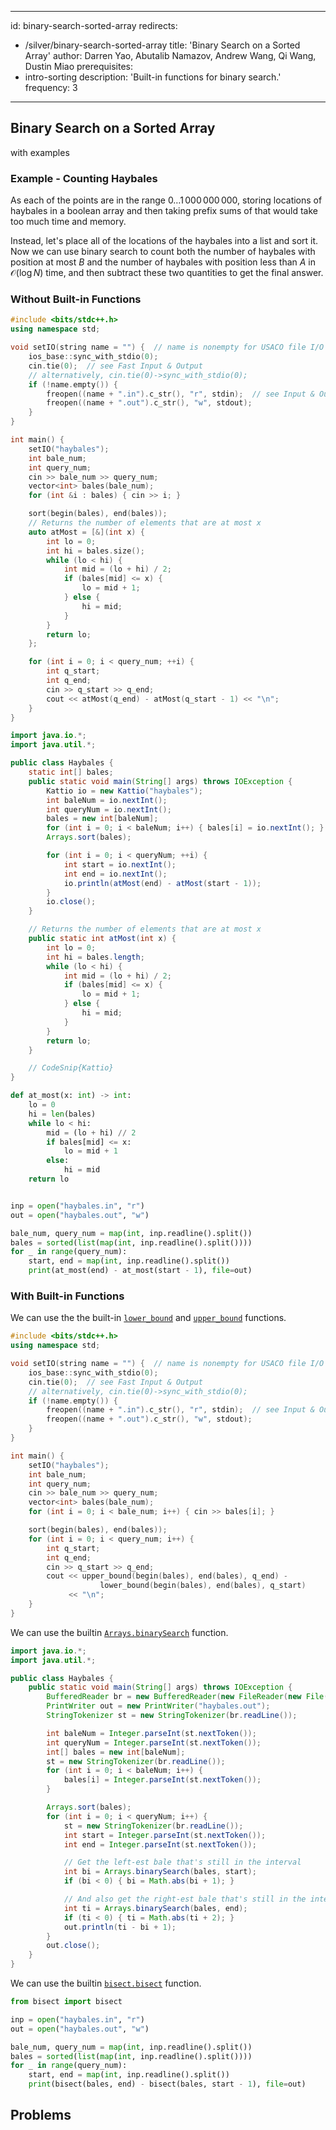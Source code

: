 
---
id: binary-search-sorted-array
redirects:
  - /silver/binary-search-sorted-array
title: 'Binary Search on a Sorted Array'
author: Darren Yao, Abutalib Namazov, Andrew Wang, Qi Wang, Dustin Miao
prerequisites:
  - intro-sorting
description:
  'Built-in functions for binary search.'
frequency: 3
---

## Binary Search on a Sorted Array

<LanguageSection>

<CPPSection>

<Resources>
	<Resource
		source="CPP"
		url="http://www.cplusplus.com/reference/algorithm/lower_bound/"
		title="lower_bound, upper_bound"
		starred
	>
		with examples
	</Resource>
</Resources>

</CPPSection>

<JavaSection>

<Resources>
	<Resource
		source="JAVA"
		url="https://docs.oracle.com/javase/7/docs/api/java/util/Arrays.html#binarySearch(int[],%20int)"
		title="Arrays.binarySearch"
	/>
	<Resource
		source="JAVA"
		url="https://docs.oracle.com/javase/7/docs/api/java/util/Collections.html#binarySearch(java.util.List,%20T)"
		title="Collections.binarySearch"
	/>
</Resources>

</JavaSection>

<PySection>

<Resources>
	<Resource
		source="Python"
		url="https://docs.python.org/3/library/bisect.html"
		title="Array bisection algorithm"
	/>
	<Resource
		source="GFG"
		url="https://www.geeksforgeeks.org/binary-search-bisect-in-python/"
		title="Binary Search (bisect) in Python"
	/>
</Resources>

</PySection>

</LanguageSection>

### Example - Counting Haybales

<FocusProblem problem="count" />

As each of the points are in the range $0 \ldots 1\,000\,000\,000$, storing
locations of haybales in a boolean array and then taking prefix sums of that
would take too much time and memory.

Instead, let's place all of the locations of the haybales into a list and sort
it. Now we can use binary search to count both the number of haybales with position at most $B$ and the number of haybales with position less than $A$ in $\mathcal{O}(\log N)$ time, and then subtract these two quantities to get the final answer.

### Without Built-in Functions

<LanguageSection>
<CPPSection>

```cpp
#include <bits/stdc++.h>
using namespace std;

void setIO(string name = "") {  // name is nonempty for USACO file I/O
	ios_base::sync_with_stdio(0);
	cin.tie(0);  // see Fast Input & Output
	// alternatively, cin.tie(0)->sync_with_stdio(0);
	if (!name.empty()) {
		freopen((name + ".in").c_str(), "r", stdin);  // see Input & Output
		freopen((name + ".out").c_str(), "w", stdout);
	}
}

int main() {
	setIO("haybales");
	int bale_num;
	int query_num;
	cin >> bale_num >> query_num;
	vector<int> bales(bale_num);
	for (int &i : bales) { cin >> i; }

	sort(begin(bales), end(bales));
	// Returns the number of elements that are at most x
	auto atMost = [&](int x) {
		int lo = 0;
		int hi = bales.size();
		while (lo < hi) {
			int mid = (lo + hi) / 2;
			if (bales[mid] <= x) {
				lo = mid + 1;
			} else {
				hi = mid;
			}
		}
		return lo;
	};

	for (int i = 0; i < query_num; ++i) {
		int q_start;
		int q_end;
		cin >> q_start >> q_end;
		cout << atMost(q_end) - atMost(q_start - 1) << "\n";
	}
}
```

</CPPSection>
<JavaSection>

```java
import java.io.*;
import java.util.*;

public class Haybales {
	static int[] bales;
	public static void main(String[] args) throws IOException {
		Kattio io = new Kattio("haybales");
		int baleNum = io.nextInt();
		int queryNum = io.nextInt();
		bales = new int[baleNum];
		for (int i = 0; i < baleNum; i++) { bales[i] = io.nextInt(); }
		Arrays.sort(bales);

		for (int i = 0; i < queryNum; ++i) {
			int start = io.nextInt();
			int end = io.nextInt();
			io.println(atMost(end) - atMost(start - 1));
		}
		io.close();
	}

	// Returns the number of elements that are at most x
	public static int atMost(int x) {
		int lo = 0;
		int hi = bales.length;
		while (lo < hi) {
			int mid = (lo + hi) / 2;
			if (bales[mid] <= x) {
				lo = mid + 1;
			} else {
				hi = mid;
			}
		}
		return lo;
	}

	// CodeSnip{Kattio}
}
```

</JavaSection>
<PySection>

```py
def at_most(x: int) -> int:
	lo = 0
	hi = len(bales)
	while lo < hi:
		mid = (lo + hi) // 2
		if bales[mid] <= x:
			lo = mid + 1
		else:
			hi = mid
	return lo


inp = open("haybales.in", "r")
out = open("haybales.out", "w")

bale_num, query_num = map(int, inp.readline().split())
bales = sorted(list(map(int, inp.readline().split())))
for _ in range(query_num):
	start, end = map(int, inp.readline().split())
	print(at_most(end) - at_most(start - 1), file=out)
```

</PySection>

</LanguageSection>

### With Built-in Functions

<LanguageSection>

<CPPSection>

We can use the the built-in
[`lower_bound`](https://en.cppreference.com/w/cpp/algorithm/lower_bound) and
[`upper_bound`](https://en.cppreference.com/w/cpp/algorithm/upper_bound)
functions.

```cpp
#include <bits/stdc++.h>
using namespace std;

void setIO(string name = "") {  // name is nonempty for USACO file I/O
	ios_base::sync_with_stdio(0);
	cin.tie(0);  // see Fast Input & Output
	// alternatively, cin.tie(0)->sync_with_stdio(0);
	if (!name.empty()) {
		freopen((name + ".in").c_str(), "r", stdin);  // see Input & Output
		freopen((name + ".out").c_str(), "w", stdout);
	}
}

int main() {
	setIO("haybales");
	int bale_num;
	int query_num;
	cin >> bale_num >> query_num;
	vector<int> bales(bale_num);
	for (int i = 0; i < bale_num; i++) { cin >> bales[i]; }

	sort(begin(bales), end(bales));
	for (int i = 0; i < query_num; i++) {
		int q_start;
		int q_end;
		cin >> q_start >> q_end;
		cout << upper_bound(begin(bales), end(bales), q_end) -
		            lower_bound(begin(bales), end(bales), q_start)
		     << "\n";
	}
}
```

</CPPSection>
<JavaSection>

We can use the builtin
[`Arrays.binarySearch`](<https://docs.oracle.com/javase/7/docs/api/java/util/Arrays.html#binarySearch(int[],%20int)>)
function.

```java
import java.io.*;
import java.util.*;

public class Haybales {
	public static void main(String[] args) throws IOException {
		BufferedReader br = new BufferedReader(new FileReader(new File("haybales.in")));
		PrintWriter out = new PrintWriter("haybales.out");
		StringTokenizer st = new StringTokenizer(br.readLine());

		int baleNum = Integer.parseInt(st.nextToken());
		int queryNum = Integer.parseInt(st.nextToken());
		int[] bales = new int[baleNum];
		st = new StringTokenizer(br.readLine());
		for (int i = 0; i < baleNum; i++) {
			bales[i] = Integer.parseInt(st.nextToken());
		}

		Arrays.sort(bales);
		for (int i = 0; i < queryNum; i++) {
			st = new StringTokenizer(br.readLine());
			int start = Integer.parseInt(st.nextToken());
			int end = Integer.parseInt(st.nextToken());

			// Get the left-est bale that's still in the interval
			int bi = Arrays.binarySearch(bales, start);
			if (bi < 0) { bi = Math.abs(bi + 1); }

			// And also get the right-est bale that's still in the interval
			int ti = Arrays.binarySearch(bales, end);
			if (ti < 0) { ti = Math.abs(ti + 2); }
			out.println(ti - bi + 1);
		}
		out.close();
	}
}
```

</JavaSection>
<PySection>

We can use the builtin
[`bisect.bisect`](https://docs.python.org/3/library/bisect.html#bisect.bisect)
function.

```py
from bisect import bisect

inp = open("haybales.in", "r")
out = open("haybales.out", "w")

bale_num, query_num = map(int, inp.readline().split())
bales = sorted(list(map(int, inp.readline().split())))
for _ in range(query_num):
	start, end = map(int, inp.readline().split())
	print(bisect(bales, end) - bisect(bales, start - 1), file=out)
```

</PySection>
</LanguageSection>

## Problems

<Problems problems="general" />
